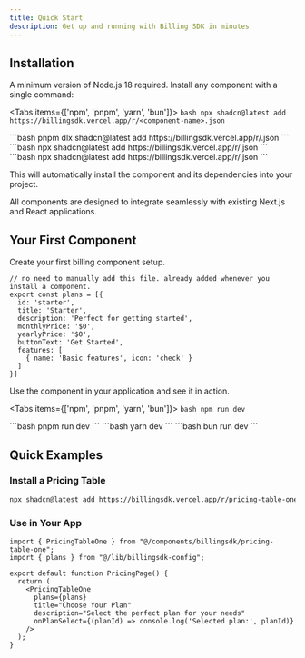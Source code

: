 ```yaml
---
title: Quick Start
description: Get up and running with Billing SDK in minutes
---
```




## Installation

A minimum version of Node.js 18 required. Install any component with a single command:

<Tabs items={['npm', 'pnpm', 'yarn', 'bun']}>
  <Tab value="npm">
    ```bash
    npx shadcn@latest add https://billingsdk.vercel.app/r/<component-name>.json
    ```
  </Tab>

  <Tab value="pnpm">
    ```bash
    pnpm dlx shadcn@latest add https://billingsdk.vercel.app/r/<component-name>.json
    ```
  </Tab>

  <Tab value="yarn">
    ```bash
    npx shadcn@latest add https://billingsdk.vercel.app/r/<component-name>.json
    ```
  </Tab>

  <Tab value="bun">
    ```bash
    npx shadcn@latest add https://billingsdk.vercel.app/r/<component-name>.json
    ```
  </Tab>
</Tabs>

This will automatically install the component and its dependencies into your project.

<Callout title="From Existing Project?">
  All components are designed to integrate seamlessly with existing Next.js and React applications.
</Callout>

## Your First Component

Create your first billing component setup.

```tsx title="lib/billingsdk-config.ts"
// no need to manually add this file. already added whenever you install a component.
export const plans = [{
  id: 'starter',
  title: 'Starter',
  description: 'Perfect for getting started',
  monthlyPrice: '$0',
  yearlyPrice: '$0',
  buttonText: 'Get Started',
  features: [
    { name: 'Basic features', icon: 'check' }
  ]
}]
```

Use the component in your application and see it in action.

<Tabs items={['npm', 'pnpm', 'yarn', 'bun']}>
  <Tab value="npm">
    ```bash
    npm run dev
    ```
  </Tab>

  <Tab value="pnpm">
    ```bash
    pnpm run dev
    ```
  </Tab>

  <Tab value="yarn">
    ```bash
    yarn dev
    ```
  </Tab>

  <Tab value="bun">
    ```bash
    bun run dev
    ```
  </Tab>
</Tabs>

## Quick Examples

### Install a Pricing Table

```bash
npx shadcn@latest add https://billingsdk.vercel.app/r/pricing-table-one.json
```

### Use in Your App

```tsx
import { PricingTableOne } from "@/components/billingsdk/pricing-table-one";
import { plans } from "@/lib/billingsdk-config";

export default function PricingPage() {
  return (
    <PricingTableOne 
      plans={plans}
      title="Choose Your Plan"
      description="Select the perfect plan for your needs"
      onPlanSelect={(planId) => console.log('Selected plan:', planId)}
    />
  );
}
```


